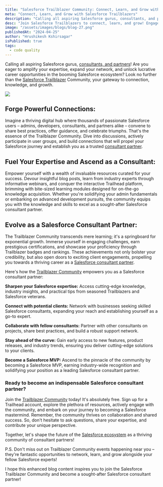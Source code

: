```yaml
---
title: "Salesforce Trailblazer Community: Connect, Learn, and Grow with Fellow Users"
meta: "Connect, Learn, and Grow with Salesforce Trailblazers"
description: "Calling all aspiring Salesforce gurus, consultants, and partners! Are you eager to amplify your expertise, expand your network, and unlock lucrative career opportunities in the booming Salesforce ecosystem? Look no further than the Salesforce Trailblazer Community, your gateway to connection, knowledge, and growth."
desc: "Join Salesforce Trailblazers to connect, learn, and grow! Engage with peers, gain insights from experts."
image: "/assets/images/blogs/blog-27.png"
publishedAt: "2024-04-25"
author: "Hrushikesh Kshirsagar"
isPublished: true
tags:
  - code quality
---
```


Calling all aspiring Salesforce gurus, [consultants, and partners](https://cloudprism.in/)! Are you eager to amplify your expertise, expand your network, and unlock lucrative career opportunities in the booming Salesforce ecosystem? Look no further than the [Salesforce Trailblazer](https://trailhead.salesforce.com/trailblazers) Community, your gateway to connection, knowledge, and growth.

<Image src="/assets/images/blogs/blog-28.png" />

## Forge Powerful Connections:

Imagine a thriving digital hub where thousands of passionate Salesforce users – admins, developers, consultants, and partners alike – convene to share best practices, offer guidance, and celebrate triumphs. That's the essence of the Trailblazer Community. Dive into discussions, actively participate in user groups, and build connections that will propel your Salesforce journey and establish you as a trusted [consultant partner](https://cloudprism.in/).

## Fuel Your Expertise and Ascend as a Consultant:

Empower yourself with a wealth of invaluable resources curated for your success. Devour insightful blog posts, learn from industry experts through informative webinars, and conquer the interactive Trailhead platform, brimming with bite-sized learning modules designed for on-the-go knowledge acquisition. Whether you're solidifying your admin fundamentals or embarking on advanced development pursuits, the community equips you with the knowledge and skills to excel as a sought-after Salesforce consultant partner.

## Evolve as a Salesforce Consultant Partner:

The Trailblazer Community transcends mere learning; it's a springboard for exponential growth. Immerse yourself in engaging challenges, earn prestigious certifications, and showcase your proficiency through Trailblazer badges and rankings. These achievements not only bolster your credibility, but also open doors to exciting client engagements, propelling you towards a thriving career as a [Salesforce consultant partner](https://cloudprism.in/).

Here's how the [Trailblazer Community](https://trailhead.salesforce.com/trailblazers) empowers you as a Salesforce consultant partner:

**Sharpen your Salesforce expertise:** Access cutting-edge knowledge, industry insights, and practical tips from seasoned Trailblazers and Salesforce veterans.

**Connect with potential clients:** Network with businesses seeking skilled Salesforce consultants, expanding your reach and establishing yourself as a go-to expert.

**Collaborate with fellow consultants:** Partner with other consultants on projects, share best practices, and build a robust support network.

**Stay ahead of the curve:** Gain early access to new features, product releases, and industry trends, ensuring you deliver cutting-edge solutions to your clients.

**Become a Salesforce MVP:** Ascend to the pinnacle of the community by becoming a Salesforce MVP, earning industry-wide recognition and solidifying your position as a leading Salesforce consultant partner.

### Ready to become an indispensable Salesforce consultant partner?

Join the [Trailblazer Community](https://trailhead.salesforce.com/trailblazers) today! It's absolutely free. Sign up for a Trailhead account, explore the plethora of resources, actively engage with the community, and embark on your journey to becoming a Salesforce mastermind. Remember, the community thrives on collaboration and shared success. So, don't hesitate to ask questions, share your expertise, and contribute your unique perspective.

Together, let's shape the future of the [Salesforce ecosystem](https://cloudprism.in/) as a thriving community of consultant partners!

P.S. Don't miss out on Trailblazer Community events happening near you – they're fantastic opportunities to network, learn, and grow alongside your fellow Salesforce experts!

I hope this enhanced blog content inspires you to join the Salesforce Trailblazer Community and become a sought-after Salesforce consultant partner!
